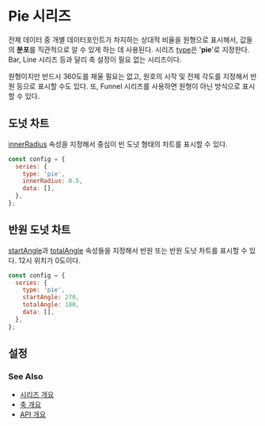 # Pie 시리즈

전체 데이터 중 개별 데이터포인트가 차지하는 상대적 비율을 원형으로 표시해서,
값들의 **분포**를 직관적으로 알 수 있게 하는 데 사용된다.
시리즈 [type](/config/config/series#type)은 '**pie**'로 지정한다.<br/>
Bar, Line 시리즈 등과 달리 축 설정이 필요 없는 시리즈이다.<br/>

원형이지만 반드시 360도를 채울 필요는 없고,
원호의 시작 및 전체 각도를 지정해서 반원 등으로 표시할 수도 있다.
또, Funnel 시리즈를 사용하면 원형이 아닌 방식으로 표시할 수 있다.<br/>

## 도넛 차트

[innerRadius](/config/config/series/pie#innerradius) 속성을 지정해서 중심이 빈
도넛 형태의 차트를 표시할 수 있다.

```js
const config = {
  series: {
    type: 'pie',
    innerRadius: 0.5,
    data: [],
  },
};
```

## 반원 도넛 차트

[startAngle](/config/config/series/pie#startangle)과
[totalAngle](/config/config/series/pie#totalangle) 속성들을 지정해서
반원 또는 반원 도넛 차트를 표시할 수 있다.
12시 위치가 0도이다.

```js
const config = {
  series: {
    type: 'pie',
    startAngle: 270,
    totalAngle: 180,
    data: [],
  },
};
```

## 설정

### See Also

- [시리즈 개요](/guide/series)
- [축 개요](/guide/axes)
- [API 개요](/docs)
